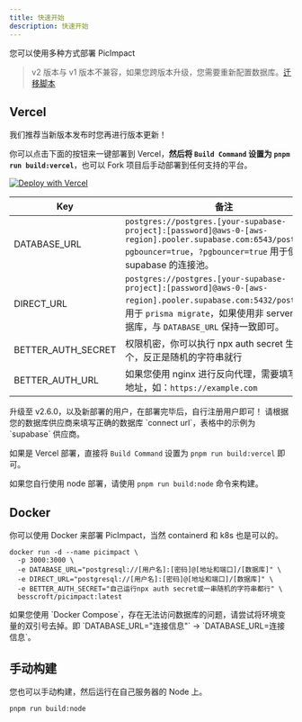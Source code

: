 ```yaml
---
title: 快速开始
description: 快速开始
---
```


您可以使用多种方式部署 PicImpact

> v2 版本与 v1 版本不兼容，如果您跨版本升级，您需要重新配置数据库。[迁移脚本](https://github.com/besscroft/PicImpact/tree/main/scripts/migrate)

## Vercel

<Callout>我们推荐当新版本发布时您再进行版本更新！</Callout>

你可以点击下面的按钮来一键部署到 Vercel，**然后将 `Build Command` 设置为 `pnpm run build:vercel`**，也可以 Fork 项目后手动部署到任何支持的平台。

<a href="https://vercel.com/new/clone?repository-url=https%3A%2F%2Fgithub.com%2Fbesscroft%2FPicImpact&env=DATABASE_URL,AUTH_SECRET"><img src="https://vercel.com/button" alt="Deploy with Vercel"/></a>

| Key          | 备注                                                                                           |
|--------------|----------------------------------------------------------------------------------------------|
| DATABASE_URL | `postgres://postgres.[your-supabase-project]:[password]@aws-0-[aws-region].pooler.supabase.com:6543/postgres?pgbouncer=true`，`?pgbouncer=true` 用于使用 supabase 的连接池。 |
| DIRECT_URL | `postgres://postgres.[your-supabase-project]:[password]@aws-0-[aws-region].pooler.supabase.com:5432/postgres`，用于 `prisma migrate`，如果使用非 serverless 数据库，与 `DATABASE_URL` 保持一致即可。                            |
| BETTER_AUTH_SECRET  | 权限机密，你可以执行 npx auth secret 生成一个，反正是随机的字符串就行                                                  |
| BETTER_AUTH_URL  | 如果您使用 nginx 进行反向代理，需要填写访问地址，如：`https://example.com` |

<Callout title="非常重要" type="error">
  升级至 v2.6.0，以及新部署的用户，在部署完毕后，自行注册用户即可！
</Callout>

<Callout title="注意事项">
请根据您的数据库供应商来填写正确的数据库 `connect url`，表格中的示例为 `supabase` 供应商。

如果是 Vercel 部署，直接将 `Build Command` 设置为 `pnpm run build:vercel` 即可。

如果您自行使用 node 部署，请使用 `pnpm run build:node` 命令来构建。
</Callout>

## Docker

你可以使用 Docker 来部署 PicImpact，当然 containerd 和 k8s 也是可以的。

```shell
docker run -d --name picimpact \
  -p 3000:3000 \
  -e DATABASE_URL="postgresql://[用户名]:[密码]@[地址和端口]/[数据库]" \
  -e DIRECT_URL="postgresql://[用户名]:[密码]@[地址和端口]/[数据库]" \
  -e BETTER_AUTH_SECRET="自己运行npx auth secret或一串随机的字符串都行" \
  besscroft/picimpact:latest
```

<Callout title="值得注意" type="warn">
如果您使用 `Docker Compose`，存在无法访问数据库的问题，请尝试将环境变量的双引号去掉。即 `DATABASE_URL="连接信息"` -> `DATABASE_URL=连接信息`。
</Callout>

## 手动构建

<Callout>您也可以手动构建，然后运行在自己服务器的 Node 上。</Callout>

```shell
pnpm run build:node
```